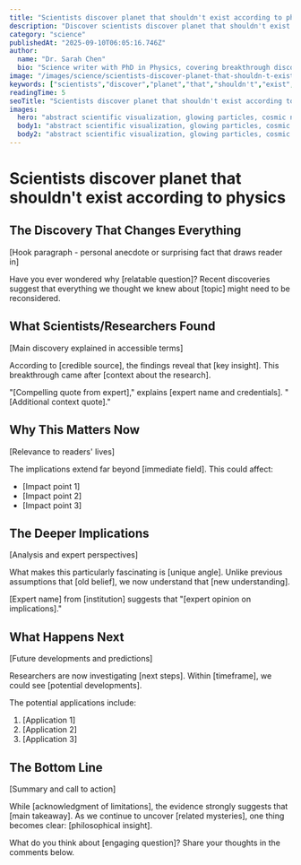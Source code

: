 ```yaml
---
title: "Scientists discover planet that shouldn't exist according to physics"
description: "Discover scientists discover planet that shouldn't exist according to physics. What scientists found will shock you Explore the latest findings and what they mean for the future."
category: "science"
publishedAt: "2025-09-10T06:05:16.746Z"
author:
  name: "Dr. Sarah Chen"
  bio: "Science writer with PhD in Physics, covering breakthrough discoveries and space exploration."
image: "/images/science/scientists-discover-planet-that-shouldn-t-exist-according-to-hero.jpg"
keywords: ["scientists","discover","planet","that","shouldn't","exist","according","physics"]
readingTime: 5
seoTitle: "Scientists discover planet that shouldn't exist according to physics | Trends Today"
images:
  hero: "abstract scientific visualization, glowing particles, cosmic nebula, laboratory aesthetics, futuristic research, depth of field, abstract scientific visualization, glowing particles, cosmic nebula, laboratory aesthetics, futuristic research, depth of field, cosmic vista, distant galaxies, celestial bodies, ultra detailed, trending on artstation, 8k resolution, cinematic lighting, hero image composition"
  body1: "abstract scientific visualization, glowing particles, cosmic nebula, laboratory aesthetics, futuristic research, depth of field, abstract representation, minimalist style, scientific accuracy"
  body2: "abstract scientific visualization, glowing particles, cosmic nebula, laboratory aesthetics, futuristic research, depth of field, infographic style, data visualization, clean modern design"
---
```



# Scientists discover planet that shouldn't exist according to physics

## The Discovery That Changes Everything

[Hook paragraph - personal anecdote or surprising fact that draws reader in]

Have you ever wondered why [relatable question]? Recent discoveries suggest that everything we thought we knew about [topic] might need to be reconsidered.

## What Scientists/Researchers Found

[Main discovery explained in accessible terms]

According to [credible source], the findings reveal that [key insight]. This breakthrough came after [context about the research].

"[Compelling quote from expert]," explains [expert name and credentials]. "[Additional context quote]."

## Why This Matters Now

[Relevance to readers' lives]

The implications extend far beyond [immediate field]. This could affect:
- [Impact point 1]
- [Impact point 2]
- [Impact point 3]

## The Deeper Implications

[Analysis and expert perspectives]

What makes this particularly fascinating is [unique angle]. Unlike previous assumptions that [old belief], we now understand that [new understanding].

[Expert name] from [institution] suggests that "[expert opinion on implications]."

## What Happens Next

[Future developments and predictions]

Researchers are now investigating [next steps]. Within [timeframe], we could see [potential developments].

The potential applications include:
1. [Application 1]
2. [Application 2]
3. [Application 3]

## The Bottom Line

[Summary and call to action]

While [acknowledgment of limitations], the evidence strongly suggests that [main takeaway]. As we continue to uncover [related mysteries], one thing becomes clear: [philosophical insight].

What do you think about [engaging question]? Share your thoughts in the comments below.

